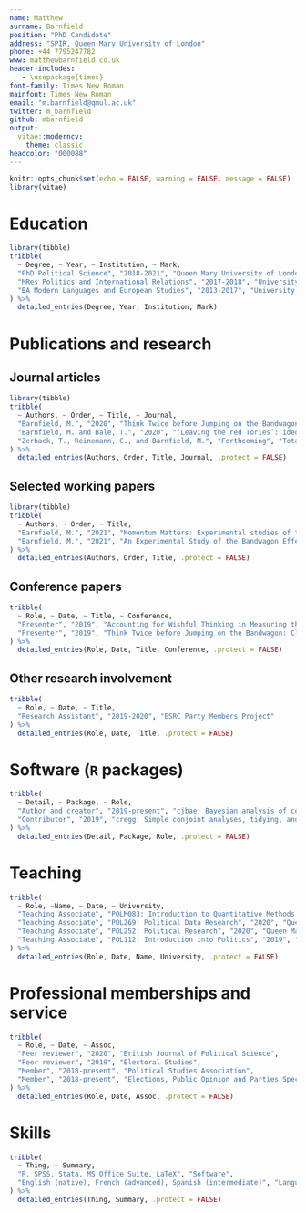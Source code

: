 ```yaml
---
name: Matthew
surname: Barnfield
position: "PhD Candidate"
address: "SPIR, Queen Mary University of London"
phone: +44 7795247782
www: matthewbarnfield.co.uk
header-includes: 
   - \usepackage{times}
font-family: Times New Roman
mainfont: Times New Roman
email: "m.barnfield@qmul.ac.uk"
twitter: m_barnfield
github: mbarnfield
output: 
  vitae::moderncv:
    theme: classic
headcolor: "000088"
---
```


```r
knitr::opts_chunk$set(echo = FALSE, warning = FALSE, message = FALSE)
library(vitae)
```

# Education

```r
library(tibble)
tribble(
  ~ Degree, ~ Year, ~ Institution, ~ Mark,
  "PhD Political Science", "2018-2021", "Queen Mary University of London", "supervised by Philip Cowley and Javier Sajuria. Funded by a +3 ESRC studentship",
  "MRes Politics and International Relations", "2017-2018", "University of Bath", "supervised by Peter Allen and Aurelien Mondon. Awarded with Distinction",
  "BA Modern Languages and European Studies", "2013-2017", "University of Bath", "First-class Hons. Awarded Gordon Horner Prize for highest overall performance"
) %>% 
  detailed_entries(Degree, Year, Institution, Mark)
```

# Publications and research

## Journal articles

```r
library(tibble)
tribble(
  ~ Authors, ~ Order, ~ Title, ~ Journal,
  "Barnfield, M.", "2020", "Think Twice before Jumping on the Bandwagon: Clarifying Concepts in Research on the Bandwagon Effect", "\\href{https://journals.sagepub.com/doi/full/10.1177/1478929919870691}{Political Studies Review}",
  "Barnfield, M. and Bale, T.", "2020", "‘Leaving the red Tories’: ideology, leaders, and why party members quit", "\\href{https://journals.sagepub.com/doi/full/10.1177/1354068820962035}{Party Politics}",
  "Zerback, T., Reinemann, C., and Barnfield, M.", "Forthcoming", "Total Recall? Examining the accuracy of poll recall during an election campaign", "Mass Communication and Society"
) %>% 
  detailed_entries(Authors, Order, Title, Journal, .protect = FALSE)


```

## Selected working papers

```r
library(tibble)
tribble(
  ~ Authors, ~ Order, ~ Title,
  "Barnfield, M.", "2021", "Momentum Matters: Experimental studies of the effect of dynamic popularity on electoral expectations",
  "Barnfield, M.", "2021", "An Experimental Study of the Bandwagon Effect in the 2020 U.S. Presidential Election"
) %>% 
  detailed_entries(Authors, Order, Title, .protect = FALSE)


```


## Conference papers


```r
tribble(
  ~ Role, ~ Date, ~ Title, ~ Conference,
  "Presenter", "2019", "Accounting for Wishful Thinking in Measuring the Effect of Expectations on Vote Choice", "Annual conference of Elections, Public Opinion and Parties group",
  "Presenter", "2019", "Think Twice before Jumping on the Bandwagon: Clarifying Concepts in Research on the Bandwagon Effect", "Montréal-Leuven Winter School"
) %>% 
  detailed_entries(Role, Date, Title, Conference, .protect = FALSE)


```


   
## Other research involvement

```r
tribble(
  ~ Role, ~ Date, ~ Title,
  "Research Assistant", "2019-2020", "ESRC Party Members Project"
) %>% 
  detailed_entries(Role, Date, Title, .protect = FALSE)


```

# Software (`R` packages)

```r
tribble(
  ~ Detail, ~ Package, ~ Role,
  "Author and creator", "2019-present", "cjbae: Bayesian analysis of conjoint experiments",
  "Contributor", "2019", "cregg: Simple conjoint analyses, tidying, and visualisation"
) %>% 
  detailed_entries(Detail, Package, Role, .protect = FALSE)


```   

# Teaching

```r
tribble(
  ~ Role, ~Name, ~ Date, ~ University,
  "Teaching Associate", "POLM083: Introduction to Quantitative Methods (Postgraduate)", "2020-2021", "Queen Mary University of London",
  "Teaching Associate", "POL269: Political Data Research", "2020", "Queen Mary University of London",
  "Teaching Associate", "POL252: Political Research", "2020", "Queen Mary University of London",
  "Teaching Associate", "POL112: Introduction into Politics", "2019", "Queen Mary University of London"
) %>% 
  detailed_entries(Role, Date, Name, University, .protect = FALSE)


```   


# Professional memberships and service

```r
tribble(
  ~ Role, ~ Date, ~ Assoc,
  "Peer reviewer", "2020", "British Journal of Political Science",
  "Peer reviewer", "2019", "Electoral Studies",
  "Member", "2018-present", "Political Studies Association",
  "Member", "2018-present", "Elections, Public Opinion and Parties Specialist Group"
) %>% 
  detailed_entries(Role, Date, Assoc, .protect = FALSE)


``` 


# Skills

```r
tribble(
  ~ Thing, ~ Summary,
  "R, SPSS, Stata, MS Office Suite, LaTeX", "Software", 
  "English (native), French (advanced), Spanish (intermediate)", "Languages"
) %>% 
  detailed_entries(Thing, Summary, .protect = FALSE)


``` 


